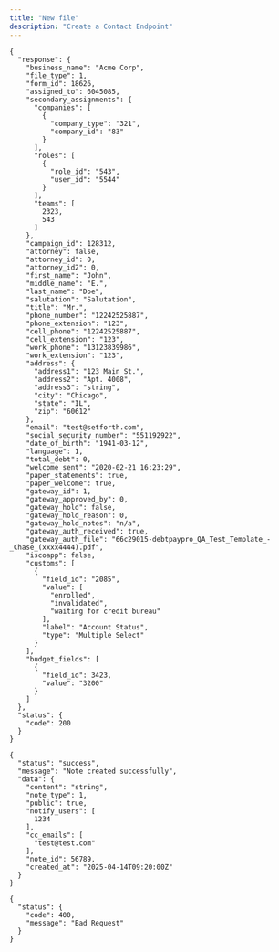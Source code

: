 ```yaml
---
title: "New file"
description: "Create a Contact Endpoint"
---
```


<Accordion title="Request Body" description="Create a Contact Endpoint" icon="sparkles">
  <RequestExample>

  ``` Body
  {
    "response": {
      "business_name": "Acme Corp",
      "file_type": 1,
      "form_id": 18626,
      "assigned_to": 6045085,
      "secondary_assignments": {
        "companies": [
          {
            "company_type": "321",
            "company_id": "83"
          }
        ],
        "roles": [
          {
            "role_id": "543",
            "user_id": "5544"
          }
        ],
        "teams": [
          2323,
          543
        ]
      },
      "campaign_id": 128312,
      "attorney": false,
      "attorney_id": 0,
      "attorney_id2": 0,
      "first_name": "John",
      "middle_name": "E.",
      "last_name": "Doe",
      "salutation": "Salutation",
      "title": "Mr.",
      "phone_number": "12242525887",
      "phone_extension": "123",
      "cell_phone": "12242525887",
      "cell_extension": "123",
      "work_phone": "13123839986",
      "work_extension": "123",
      "address": {
        "address1": "123 Main St.",
        "address2": "Apt. 4008",
        "address3": "string",
        "city": "Chicago",
        "state": "IL",
        "zip": "60612"
      },
      "email": "test@setforth.com",
      "social_security_number": "551192922",
      "date_of_birth": "1941-03-12",
      "language": 1,
      "total_debt": 0,
      "welcome_sent": "2020-02-21 16:23:29",
      "paper_statements": true,
      "paper_welcome": true,
      "gateway_id": 1,
      "gateway_approved_by": 0,
      "gateway_hold": false,
      "gateway_hold_reason": 0,
      "gateway_hold_notes": "n/a",
      "gateway_auth_received": true,
      "gateway_auth_file": "66c29015-debtpaypro_QA_Test_Template_-_Chase_(xxxx4444).pdf",
      "iscoapp": false,
      "customs": [
        {
          "field_id": "2085",
          "value": [
            "enrolled",
            "invalidated",
            "waiting for credit bureau"
          ],
          "label": "Account Status",
          "type": "Multiple Select"
        }
      ],
      "budget_fields": [
        {
          "field_id": 3423,
          "value": "3200"
        }
      ]
    },
    "status": {
      "code": 200
    }
  }
  ```

  </RequestExample>
</Accordion>

<Accordion title="Response Body" icon="sparkles">
  <ResponseExample>

  ``` 200
  {
    "status": "success",
    "message": "Note created successfully",
    "data": {
      "content": "string",
      "note_type": 1,
      "public": true,
      "notify_users": [
        1234
      ],
      "cc_emails": [
        "test@test.com"
      ],
      "note_id": 56789,
      "created_at": "2025-04-14T09:20:00Z"
    }
  }
  ```

  
  ``` 400
  {
    "status": {
      "code": 400,
      "message": "Bad Request"
    }
  }
  ```

  </ResponseExample>
</Accordion>